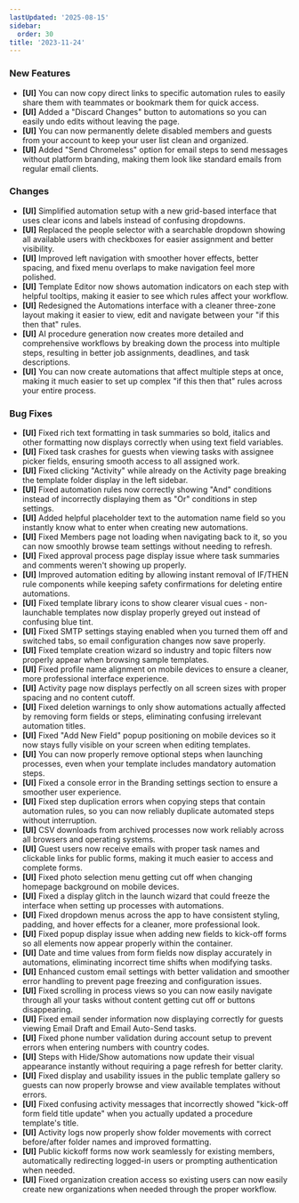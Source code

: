 ```yaml
---
lastUpdated: '2025-08-15'
sidebar:
  order: 30
title: '2023-11-24'
---
```


### New Features

- **[UI]** You can now copy direct links to specific automation rules to easily share them with teammates or bookmark them for quick access.
- **[UI]** Added a "Discard Changes" button to automations so you can easily undo edits without leaving the page.
- **[UI]** You can now permanently delete disabled members and guests from your account to keep your user list clean and organized.
- **[UI]** Added "Send Chromeless" option for email steps to send messages without platform branding, making them look like standard emails from regular email clients.

### Changes

- **[UI]** Simplified automation setup with a new grid-based interface that uses clear icons and labels instead of confusing dropdowns.
- **[UI]** Replaced the people selector with a searchable dropdown showing all available users with checkboxes for easier assignment and better visibility.
- **[UI]** Improved left navigation with smoother hover effects, better spacing, and fixed menu overlaps to make navigation feel more polished.
- **[UI]** Template Editor now shows automation indicators on each step with helpful tooltips, making it easier to see which rules affect your workflow.
- **[UI]** Redesigned the Automations interface with a cleaner three-zone layout making it easier to view, edit and navigate between your "if this then that" rules.
- **[UI]** AI procedure generation now creates more detailed and comprehensive workflows by breaking down the process into multiple steps, resulting in better job assignments, deadlines, and task descriptions.
- **[UI]** You can now create automations that affect multiple steps at once, making it much easier to set up complex "if this then that" rules across your entire process.

### Bug Fixes

- **[UI]** Fixed rich text formatting in task summaries so bold, italics and other formatting now displays correctly when using text field variables.
- **[UI]** Fixed task crashes for guests when viewing tasks with assignee picker fields, ensuring smooth access to all assigned work.
- **[UI]** Fixed clicking "Activity" while already on the Activity page breaking the template folder display in the left sidebar.
- **[UI]** Fixed automation rules now correctly showing "And" conditions instead of incorrectly displaying them as "Or" conditions in step settings.
- **[UI]** Added helpful placeholder text to the automation name field so you instantly know what to enter when creating new automations.
- **[UI]** Fixed Members page not loading when navigating back to it, so you can now smoothly browse team settings without needing to refresh.
- **[UI]** Fixed approval process page display issue where task summaries and comments weren't showing up properly.
- **[UI]** Improved automation editing by allowing instant removal of IF/THEN rule components while keeping safety confirmations for deleting entire automations.
- **[UI]** Fixed template library icons to show clearer visual cues - non-launchable templates now display properly greyed out instead of confusing blue tint.
- **[UI]** Fixed SMTP settings staying enabled when you turned them off and switched tabs, so email configuration changes now save properly.
- **[UI]** Fixed template creation wizard so industry and topic filters now properly appear when browsing sample templates.
- **[UI]** Fixed profile name alignment on mobile devices to ensure a cleaner, more professional interface experience.
- **[UI]** Activity page now displays perfectly on all screen sizes with proper spacing and no content cutoff.
- **[UI]** Fixed deletion warnings to only show automations actually affected by removing form fields or steps, eliminating confusing irrelevant automation titles.
- **[UI]** Fixed "Add New Field" popup positioning on mobile devices so it now stays fully visible on your screen when editing templates.
- **[UI]** You can now properly remove optional steps when launching processes, even when your template includes mandatory automation steps.
- **[UI]** Fixed a console error in the Branding settings section to ensure a smoother user experience.
- **[UI]** Fixed step duplication errors when copying steps that contain automation rules, so you can now reliably duplicate automated steps without interruption.
- **[UI]** CSV downloads from archived processes now work reliably across all browsers and operating systems.
- **[UI]** Guest users now receive emails with proper task names and clickable links for public forms, making it much easier to access and complete forms.
- **[UI]** Fixed photo selection menu getting cut off when changing homepage background on mobile devices.
- **[UI]** Fixed a display glitch in the launch wizard that could freeze the interface when setting up processes with automations.
- **[UI]** Fixed dropdown menus across the app to have consistent styling, padding, and hover effects for a cleaner, more professional look.
- **[UI]** Fixed popup display issue when adding new fields to kick-off forms so all elements now appear properly within the container.
- **[UI]** Date and time values from form fields now display accurately in automations, eliminating incorrect time shifts when modifying tasks.
- **[UI]** Enhanced custom email settings with better validation and smoother error handling to prevent page freezing and configuration issues.
- **[UI]** Fixed scrolling in process views so you can now easily navigate through all your tasks without content getting cut off or buttons disappearing.
- **[UI]** Fixed email sender information now displaying correctly for guests viewing Email Draft and Email Auto-Send tasks.
- **[UI]** Fixed phone number validation during account setup to prevent errors when entering numbers with country codes.
- **[UI]** Steps with Hide/Show automations now update their visual appearance instantly without requiring a page refresh for better clarity.
- **[UI]** Fixed display and usability issues in the public template gallery so guests can now properly browse and view available templates without errors.
- **[UI]** Fixed confusing activity messages that incorrectly showed "kick-off form field title update" when you actually updated a procedure template's title.
- **[UI]** Activity logs now properly show folder movements with correct before/after folder names and improved formatting.
- **[UI]** Public kickoff forms now work seamlessly for existing members, automatically redirecting logged-in users or prompting authentication when needed.
- **[UI]** Fixed organization creation access so existing users can now easily create new organizations when needed through the proper workflow.